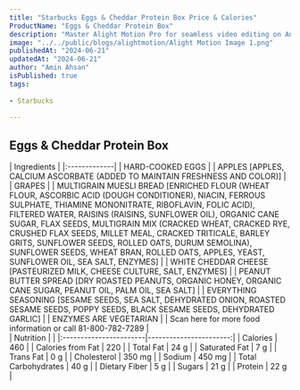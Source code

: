```yaml
---
title: "Starbucks Eggs & Cheddar Protein Box Price & Calories"
ProductName: "Eggs & Cheddar Protein Box" 
description: "Master Alight Motion Pro for seamless video editing on Android, iOS, and Tablets with our ultimate guide, unlocking advanced features and elevating your skills in 2024!"
image: "../../public/blogs/alightmotion/Alight Motion Image 1.png"
publishedAt: "2024-06-21"
updatedAt: "2024-06-21"
author: "Amin Ahsan"
isPublished: true
tags:
                 
- Starbucks
      
---
```


## Eggs & Cheddar Protein Box 

<div className="tables-container">
  <div className="table-wrapper">
    | Ingredients |  
    |:-------------|
    | HARD-COOKED EGGS |  
    | APPLES [APPLES, CALCIUM ASCORBATE (ADDED TO MAINTAIN FRESHNESS AND COLOR)] |  
    | GRAPES |  
    | MULTIGRAIN MUESLI BREAD [ENRICHED FLOUR (WHEAT FLOUR, ASCORBIC ACID (DOUGH CONDITIONER), NIACIN, FERROUS SULPHATE, THIAMINE MONONITRATE, RIBOFLAVIN, FOLIC ACID), FILTERED WATER, RAISINS (RAISINS, SUNFLOWER OIL), ORGANIC CANE SUGAR, FLAX SEEDS, MULTIGRAIN MIX (CRACKED WHEAT, CRACKED RYE, CRUSHED FLAX SEEDS, MILLET MEAL, CRACKED TRITICALE, BARLEY GRITS, SUNFLOWER SEEDS, ROLLED OATS, DURUM SEMOLINA), SUNFLOWER SEEDS, WHEAT BRAN, ROLLED OATS, APPLES, YEAST, SUNFLOWER OIL, SEA SALT, ENZYMES] |  
    | WHITE CHEDDAR CHEESE [PASTEURIZED MILK, CHEESE CULTURE, SALT, ENZYMES] |  
    | PEANUT BUTTER SPREAD [DRY ROASTED PEANUTS, ORGANIC HONEY, ORGANIC CANE SUGAR, PEANUT OIL, PALM OIL, SEA SALT] |  
    | EVERYTHING SEASONING [SESAME SEEDS, SEA SALT, DEHYDRATED ONION, ROASTED SESAME SEEDS, POPPY SEEDS, BLACK SESAME SEEDS, DEHYDRATED GARLIC] |  
    | ENZYMES ARE VEGETARIAN |  
    | Scan here for more food information or call 81-800-782-7289 |  
  </div>
  <div className="table-wrapper">
    | Nutrition              |                        |  
    |:-----------------------|-----------------------:|
    | Calories               | 460                    |  
    | Calories from Fat      | 220                    |  
    | Total Fat              | 24 g                   |  
    | Saturated Fat          | 7 g                    |  
    | Trans Fat              | 0 g                    |  
    | Cholesterol            | 350 mg                 |  
    | Sodium                 | 450 mg                 |  
    | Total Carbohydrates    | 40 g                   |  
    | Dietary Fiber          | 5 g                    |  
    | Sugars                 | 21 g                   |  
    | Protein                | 22 g                   |  
  </div>
</div>

<style jsx>{`
  .tables-container {
    display: flex;
    flex-direction: row;
    gap: 30px;
  }
  .table-wrapper {
    width: 500px; /* Adjust as needed */
  }
  @media (max-width: 768px) {
    .tables-container {
      flex-direction: column;
      gap: 0px; /* Adjust as needed */
    }
    .table-wrapper {
      width: 100%; /* Adjust as needed */
    }
  }
`}</style>
